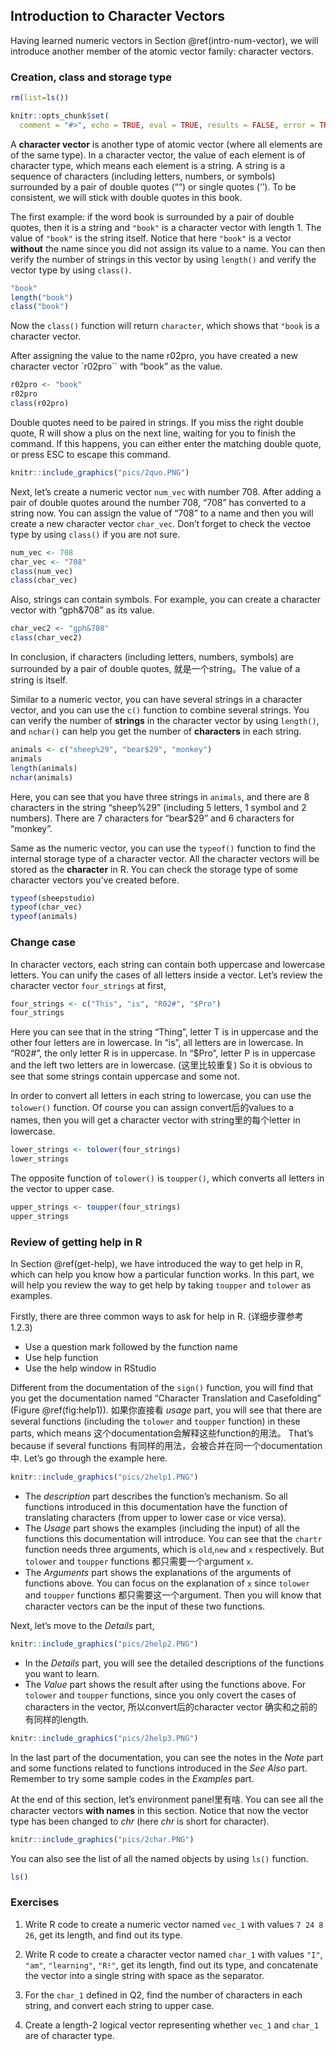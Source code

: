 ## Introduction to Character Vectors {#intro-char-vector} 

Having learned numeric vectors in Section \@ref(intro-num-vector), we will introduce another member of the atomic vector family: character vectors. 

### Creation, class and storage type{#create-character-vector} 

```r
rm(list=ls())
```

```r
knitr::opts_chunk$set(
  comment = "#>", echo = TRUE, eval = TRUE, results = FALSE, error = TRUE, fig.width = 6, warning = FALSE, collapse = TRUE)
```

A **character vector** is another type of atomic vector (where all elements are of the same type). In a character vector, the value of each element is of character type, which means each element is a string. A string is a sequence of characters (including letters, numbers, or symbols) surrounded by a pair of double quotes ("") or single quotes (''). To be consistent, we will stick with double quotes in this book.

The first example: if the word book is surrounded by a pair of double quotes, then it is a string and `"book"` is a character vector with length 1. The value of `"book"` is the string itself. Notice that here `"book"` is a vector **without** the name since you did not assign its value to a name. You can then verify the number of strings in this vector by using `length()` and verify the vector type by using `class()`.

```r
"book" 
length("book")
class("book")
```

Now the `class()` function will return `character`, which shows that `"book` is a character vector.

After assigning the value to the name r02pro, you have created a new character vector `r02pro`` with "book" as the value. 

```r
r02pro <- "book" 
r02pro
class(r02pro)
```


::: {.infobox .caution data-latex="{caution}"}
Double quotes need to be paired in strings. If you miss the right double quote, R will show a plus on the next line, waiting for you to finish the command. If this happens, you can either enter the matching double quote, or press ESC to escape this command.

```r
knitr::include_graphics("pics/2quo.PNG")
```
:::

Next, let's create a numeric vector `num_vec` with number 708. After adding a pair of double quotes around the number 708, "708" has converted to a string now. You can assign the value of "708" to a name and then you will create a new character vector `char_vec`. Don't forget to check the vectoe type by using `class()` if you are not sure.

```r
num_vec <- 708
char_vec <- "708" 
class(num_vec)
class(char_vec)
```

Also, strings can contain symbols. For example, you can create a character vector with "gph&708" as its value.

```r
char_vec2 <- "gph&708"
class(char_vec2)
```

In conclusion, if characters (including letters, numbers, symbols) are surrounded by a pair of double quotes, 就是一个string。The value of a string is itself.

Similar to a numeric vector, you can have several strings in a character vector, and you can use the `c()` function to combine several strings. You can verify the number of **strings** in the character vector by using `length()`, and `nchar()` can help you get the number of **characters** in each string.

```r
animals <- c("sheep%29", "bear$29", "monkey")
animals
length(animals)
nchar(animals)
```

Here, you can see that you have three strings in `animals`, and there are 8 characters in the string "sheep%29" (including 5 letters, 1 symbol and 2 numbers). There are 7 characters for "bear$29" and 6 characters for "monkey".

Same as the numeric vector, you can use the `typeof()` function to find the internal storage type of a character vector. All the character vectors will be stored as the **character** in R. You can check the storage type of some character vectors you've created before.

```r
typeof(sheepstudio)
typeof(char_vec)
typeof(animals)
```

### Change case{#case}

In character vectors, each string can contain both uppercase and lowercase letters. You can unify the cases of all letters inside a vector. Let's review the character vector `four_strings` at first,

```r
four_strings <- c("This", "is", "R02#", "$Pro")
four_strings
```

Here you can see that in the string "Thing", letter T is in uppercase and the other four letters are in lowercase. In "is", all letters are in lowercase. In "R02#", the only letter R is in uppercase. In "$Pro", letter P is in uppercase and the left two letters are in lowercase. (这里比较重复) So it is obvious to see that some strings contain uppercase and some not. 

In order to convert all letters in each string to lowercase, you can use the `tolower()` function. Of course you can assign convert后的values to a names, then you will get a character vector with string里的每个letter in lowercase.

```r
lower_strings <- tolower(four_strings)
lower_strings
```

The opposite function of `tolower()` is `toupper()`, which converts all letters in the vector to upper case.

```r
upper_strings <- toupper(four_strings)
upper_strings
```

### Review of getting help in R

In Section \@ref(get-help), we have introduced the way to get help in R, which can help you know how a particular function works. In this part, we will help you review the way to get help by taking `toupper` and `tolower` as examples.

Firstly, there are three common ways to ask for help in R. (详细步骤参考1.2.3)

- Use a question mark followed by the function name
- Use help function
- Use the help window in RStudio

Different from the documentation of the `sign()` function, you will find that you get the documentation named "Character Translation and Casefolding" (Figure \@ref(fig:help1)). 如果你直接看 *usage* part, you will see that there are several functions (including the `tolower` and `toupper` function) in these parts, which means 这个documentation会解释这些function的用法。 That's because if several functions 有同样的用法，会被合并在同一个documentation中. Let's go through the example here.

```r
knitr::include_graphics("pics/2help1.PNG")
```
- The *description* part describes the function's mechanism. So all functions introduced in this documentation have the function of translating characters (from upper to lower case or vice versa).
- The *Usage* part shows the examples (including the input) of all the functions this documentation will introduce. You can see that the `chartr` function needs three arguments, which is `old`,`new` and `x` respectively. But `tolower` and `toupper` functions 都只需要一个argument `x`.
- The *Arguments* part shows the explanations of the arguments of functions above. You can focus on the explanation of `x` since `tolower` and `toupper` functions 都只需要这一个argument. Then you will know that character vectors can be the input of these two functions.

Next, let's move to the *Details* part,

```r
knitr::include_graphics("pics/2help2.PNG")
```

- In the *Details* part, you will see the detailed descriptions of the functions you want to learn.
- The *Value* part shows the result after using the functions above. For `tolower` and `toupper` functions, since you only covert the cases of characters in the vector, 所以convert后的character vector 确实和之前的有同样的length.

```r
knitr::include_graphics("pics/2help3.PNG")
```

In the last part of the documentation, you can see the notes in the *Note* part and some functions related to functions introduced in the *See Also* part. Remember to try some sample codes in the *Examples* part.

At the end of this section, let's environment panel里有啥. You can see all the character vectors **with names** in this section. Notice that now the vector type has been changed to *chr* (here *chr* is short for character). 

```r
knitr::include_graphics("pics/2char.PNG")
```

You can also see the list of all the named objects by using `ls()` function.

```r
ls()
```

### Exercises

1. Write R code to create a numeric vector named `vec_1` with values `7 24 8 26`, get its length, and find out its type.

2. Write R code to create a character vector named `char_1` with values `"I"`, `"am"`, `"learning"`, `"R!"`, get its length, find out its type, and concatenate the vector into a single string with space as the separator.

3. For the `char_1` defined in Q2, find the number of characters in each string, and convert each string to upper case.

4. Create a length-2 logical vector representing whether `vec_1` and `char_1` are of character type.



